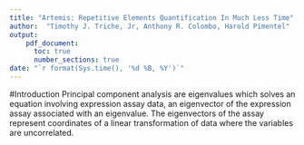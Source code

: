 ```yaml
---
title: "Artemis: Repetitive Elements Quantification In Much Less Time"
author:  "Timothy J. Triche, Jr, Anthony R. Colombo, Harold Pimentel"
output:
    pdf_document:
      toc: true
      number_sections: true
date: "`r format(Sys.time(), '%d %B, %Y')`"
---
```


#Introduction
Principal component analysis are eigenvalues which solves an equation involving expression assay data, an eigenvector of the expression assay associated with an eigenvalue.  The eigenvectors of the assay represent coordinates of a linear transformation of data where the variables are uncorrelated.


